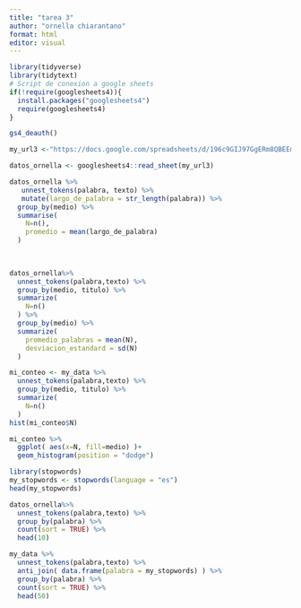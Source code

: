 ```yaml
---
title: "tarea 3"
author: "ornella chiarantano"
format: html
editor: visual
---
```


```r
library(tidyverse)
library(tidytext)
# Script de conexion a google sheets
if(!require(googlesheets4)){
  install.packages("googlesheets4")
  require(googlesheets4)
}

gs4_deauth()

my_url3 <-"https://docs.google.com/spreadsheets/d/196c9GIJ97GgERm8QBEEm5LBCPPlOnYxs2TGcMJBWSJA/edit?usp=sharing"

datos_ornella <- googlesheets4::read_sheet(my_url3)
```

```r
datos_ornella %>% 
   unnest_tokens(palabra, texto) %>% 
   mutate(largo_de_palabra = str_length(palabra)) %>% 
  group_by(medio) %>% 
  summarise(
    N=n(),
    promedio = mean(largo_de_palabra)
  )
    
  
```

```r
datos_ornella%>% 
  unnest_tokens(palabra,texto) %>% 
  group_by(medio, titulo) %>% 
  summarize(
    N=n()
  ) %>% 
  group_by(medio) %>% 
  summarize(
    promedio_palabras = mean(N),
    desviacion_estandard = sd(N)
  )
```

```r
mi_conteo <- my_data %>% 
  unnest_tokens(palabra,texto) %>% 
  group_by(medio, titulo) %>% 
  summarize(
    N=n()
  )
hist(mi_conteo$N)
```

```r
mi_conteo %>% 
  ggplot( aes(x=N, fill=medio) )+
  geom_histogram(position = "dodge")

```

```r
library(stopwords)
my_stopwords <- stopwords(language = "es")
head(my_stopwords)
```

```r
datos_ornella%>% 
  unnest_tokens(palabra,texto) %>% 
  group_by(palabra) %>% 
  count(sort = TRUE) %>% 
  head(10)
```

```r
my_data %>% 
  unnest_tokens(palabra,texto) %>%
  anti_join( data.frame(palabra = my_stopwords) ) %>% 
  group_by(palabra) %>% 
  count(sort = TRUE) %>% 
  head(50)
```
